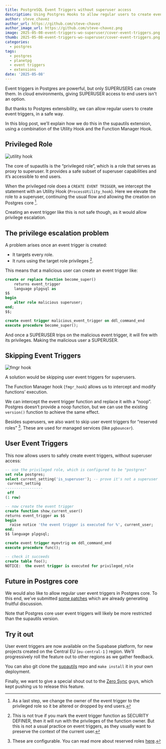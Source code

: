 ```yaml
---
title: PostgreSQL Event Triggers without superuser access
description: Using Postgres Hooks to allow regular users to create event triggers
author: steve_chavez
author_url: https://github.com/steve-chavez
author_image_url: https://github.com/steve-chavez.png
image: 2025-05-08-event-triggers-wo-superuser/cover-event-triggers.png
thumb: 2025-05-08-event-triggers-wo-superuser/cover-event-triggers.png
categories:
  - postgres
tags:
  - postgres
  - planetpg
  - event triggers
  - extensions
date: '2025-05-08'
---
```


Event triggers in Postgres are powerful, but only SUPERUSERS can create them. In cloud environments, giving SUPERUSER access to end users isn't an option.

But thanks to Postgres extensibility, we can allow regular users to create event triggers, in a safe way.

In this blog post, we’ll explain how we do this in the supautils extension, using a combination of the Utility Hook and the Function Manager Hook.

## Privileged Role

![utility hook](/images/blog/2025-05-08-event-triggers-wo-superuser/utility-hook.png)

The core of supautils is the “privileged role”, which is a role that serves as proxy to superuser. It provides a safe subset of superuser capabilities and it’s accessible to end users.

When the privileged role does a `CREATE EVENT TRIGGER`, we intercept the statement with an Utility Hook (`ProcessUtility_hook`). Here we elevate the role to a superuser, continuing the usual flow and allowing the creation on Postgres core [^1].

Creating an event trigger like this is not safe though, as it would allow privilege escalation.

## The privilege escalation problem

A problem arises once an event trigger is created:

- It targets every role.
- It runs using the target role privileges [^2].

This means that a malicious user can create an event trigger like:

```sql
create or replace function become_super()
    returns event_trigger
    language plpgsql as
$$
begin
    alter role malicious superuser;
end;
$$;

create event trigger malicious_event_trigger on ddl_command_end
execute procedure become_super();
```

And once a SUPERUSER trips on the malicious event trigger, it will fire with its privileges. Making the malicious user a SUPERUSER.

## Skipping Event Triggers

![fmgr hook](/images/blog/2025-05-08-event-triggers-wo-superuser/fmgr-hook.png)

A solution would be skipping user event triggers for superusers.

The Function Manager hook (`fmgr_hook`) allows us to intercept and modify functions’ execution.

We can intercept the event trigger function and replace it with a “noop”. Postgres doesn’t provide a noop function, but we can use the existing `version()` function to achieve the same effect.

Besides superusers, we also want to skip user event triggers for “reserved roles” [^3]. These are used for managed services (like `pgbouncer`).

## User Event Triggers

This now allows users to safely create event triggers, without superuser access:

```sql
-- use the privileged role, which is configured to be "postgres"
set role postgres;
select current_setting('is_superuser'); -- prove it's not a superuser
 current_setting
-----------------
 off
(1 row)

-- now create the event trigger
create function show_current_user()
returns event_trigger as $$
begin
  raise notice 'the event trigger is executed for %', current_user;
end;
$$ language plpgsql;

create event trigger myevtrig on ddl_command_end
execute procedure func();

-- check it succeeds
create table foo();
NOTICE:  the event trigger is executed for privileged_role
```

## Future in Postgres core

We would also like to allow regular user event triggers in Postgres core. To this end, we’ve submitted [some patches](https://www.postgresql.org/message-id/flat/CAGRrpzbtYDkg7_xwfzrqByYgCJQbbL38tADyuN%2B6tAkbA-Pnkg%40mail.gmail.com) which are already generating fruitful discussion.

Note that Postgres core user event triggers will likely be more restricted than the supautils version.

## Try it out

User event triggers are now available on the Supabase platform, for new projects created on the Central EU (`eu-central-1` ) region. We’ll progressively roll the feature out to other regions as we gather feedback.

You can also git clone the [supautils](https://github.com/supabase/supautils/) repo and `make install` it in your own deployment.

Finally, we want to give a special shout out to the [Zero Sync](https://zero.rocicorp.dev) guys, which kept pushing us to release this feature.

[^1]: As a last step, we change the owner of the event trigger to the privileged role so it be altered or dropped by end users.

[^2]: This is not true if you mark the event trigger function as SECURITY DEFINER, then it will run with the privileges of the function owner. But this is not a usual practice on event triggers, as they usually want to preserve the context of the current user.

[^3]: These are configurable. You can read more about reserved roles [here](https://supabase.com/blog/roles-postgres-hooks).
